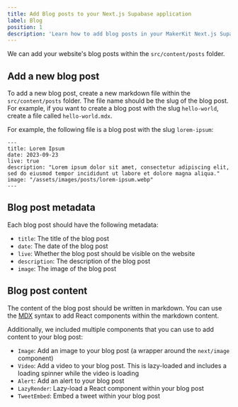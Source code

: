 ```yaml
---
title: Add Blog posts to your Next.js Supabase application
label: Blog
position: 1
description: 'Learn how to add blog posts in your MakerKit Next.js Supabase application'
---
```


We can add your website's blog posts within the `src/content/posts` folder.

## Add a new blog post

To add a new blog post, create a new markdown file within the `src/content/posts` folder. The file name should be the slug of the blog post. For example, if you want to create a blog post with the slug `hello-world`, create a file called `hello-world.mdx`.

For example, the following file is a blog post with the slug `lorem-ipsum`:

```mdx
---
title: Lorem Ipsum
date: 2023-09-23
live: true
description: "Lorem ipsum dolor sit amet, consectetur adipiscing elit, sed do eiusmod tempor incididunt ut labore et dolore magna aliqua."
image: "/assets/images/posts/lorem-ipsum.webp"
---
```

## Blog post metadata

Each blog post should have the following metadata:

- `title`: The title of the blog post
- `date`: The date of the blog post
- `live`: Whether the blog post should be visible on the website
- `description`: The description of the blog post
- `image`: The image of the blog post

## Blog post content

The content of the blog post should be written in markdown. You can use the [MDX](https://mdxjs.com/) syntax to add React components within the markdown content.

Additionally, we included multiple components that you can use to add content to your blog post:

- `Image`: Add an image to your blog post (a wrapper around the `next/image` component)
- `Video`: Add a video to your blog post. This is lazy-loaded and includes a loading spinner while the video is loading
- `Alert`: Add an alert to your blog post
- `LazyRender`: Lazy-load a React component within your blog post
- `TweetEmbed`: Embed a tweet within your blog post